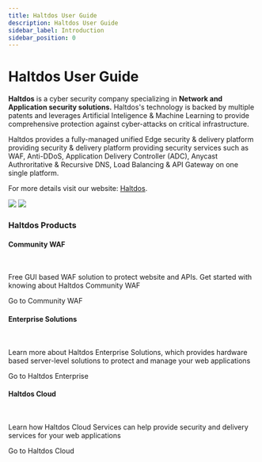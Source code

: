 ---
title: Haltdos User Guide
description: Haltdos User Guide
sidebar_label: Introduction
sidebar_position: 0
---


# Haltdos User Guide

<div className="gallery">
  <div className="sub-heading">
    <div className="front-matter">
      <p style={{fontSize: "17px"}}>
        <b>Haltdos</b> is a cyber security company specializing in <strong>Network and Application security solutions.</strong> Haltdos's technology is backed by multiple patents and leverages Artificial Inteligence & Machine Learning to provide comprehensive protection against cyber-attacks on critical infrastructure.
        <p> 
        Haltdos provides a fully-managed unified Edge security & delivery platform providing security & delivery platform providing security services such as WAF, Anti-DDoS, Application Delivery Controller (ADC), Anycast Authroritative & Recursive DNS, Load Balancing & API Gateway on one single platform.
        </p>
        <p> 
        For more details visit our website: <a href="https://www.haltdos.com/" target="_blank"> Haltdos</a>.
        </p>
      </p>
      <img src={require('@site/static/img/logo/logo_dark.png').default} className={styles["dark-theme-logo"]} />
      <img src={require('@site/static/img/logo/logo_light.png').default} className={styles["light-theme-logo"]} />
    </div>
  </div>
  <div className='sub-heading'>
    <h3>Haltdos Products</h3>
  </div>
  <div className='card'>
    <h4>Community WAF</h4><br />
    <p>Free GUI based WAF solution to protect website and APIs. Get started with knowing about Haltdos Community WAF</p>
    <VersionedLink to='/community/introduction'>Go to Community WAF <ArrowRight className='arrow' /></VersionedLink>
  </div>
  <div className='card'>
    <h4>Enterprise Solutions</h4><br />
    <p> Learn more about Haltdos Enterprise Solutions, which provides hardware based server-level solutions to protect and manage your web applications</p>
    <VersionedLink to='enterprise'>Go to Haltdos Enterprise<ArrowRight className='arrow' /></VersionedLink>
  </div>
  <div className='card'>
    <h4>Haltdos Cloud</h4><br />
    <p>Learn how Haltdos Cloud Services can help provide security and delivery services for your web applications</p>
    <VersionedLink to='cloud'>Go to Haltdos Cloud <ArrowRight className='arrow' /></VersionedLink>
  </div>
</div>
